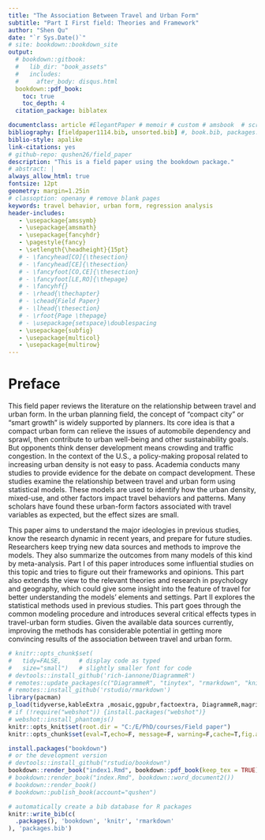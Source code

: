 ---
title: "The Association Between Travel and Urban Form"
subtitle: "Part I First field: Theories and Framework"
author: "Shen Qu"
date: "`r Sys.Date()`"
# site: bookdown::bookdown_site
output: 
  # bookdown::gitbook: 
  #   lib_dir: "book_assets"
  #   includes:
  #     after_body: disqus.html
  bookdown::pdf_book:
    toc: true
    toc_depth: 4
  citation_package: biblatex

documentclass: article #ElegantPaper # memoir # custom # amsbook  # scrbook # book
bibliography: [fieldpaper1114.bib, unsorted.bib] #, book.bib, packages.bib
biblio-style: apalike
link-citations: yes
# github-repo: qushen26/field_paper
description: "This is a field paper using the bookdown package."
# abstract: |
always_allow_html: true
fontsize: 12pt
geometry: margin=1.25in
# classoption: openany # remove blank pages
keywords: travel behavior, urban form, regression analysis
header-includes:
   - \usepackage{amssymb}
   - \usepackage{amsmath}
   - \usepackage{fancyhdr}
   - \pagestyle{fancy}
   - \setlength{\headheight}{15pt}
   # - \fancyhead[CO]{\thesection}
   # - \fancyhead[CE]{\thesection}
   # - \fancyfoot[CO,CE]{\thesection}
   # - \fancyfoot[LE,RO]{\thepage}
   # - \fancyhf{}
   # - \rhead{\thechapter}
   # - \chead{Field Paper}
   # - \lhead{\thesection}
   # - \rfoot{Page \thepage}
   # - \usepackage{setspace}\doublespacing
   - \usepackage{subfig}
   - \usepackage{multicol}
   - \usepackage{multirow}
---

# Preface {.unnumbered}

This field paper reviews the literature on the relationship between travel and urban form. In the urban planning field, the concept of "compact city" or "smart growth" is widely supported by planners. Its core idea is that a compact urban form can relieve the issues of automobile dependency and sprawl, then contribute to urban well-being and other sustainability goals. But opponents think denser development means crowding and traffic congestion. In the context of the U.S., a policy-making proposal related to increasing urban density is not easy to pass. Academia conducts many studies to provide evidence for the debate on compact development. These studies examine the relationship between travel and urban form using statistical models. These models are used to identify how the urban density, mixed-use, and other factors impact travel behaviors and patterns. Many scholars have found these urban-form factors associated with travel variables as expected, but the effect sizes are small.

This paper aims to understand the major ideologies in previous studies, know the research dynamic in recent years, and prepare for future studies. Researchers keep trying new data sources and methods to improve the models. They also summarize the outcomes from many models of this kind by meta-analysis. Part I of this paper introduces some influential studies on this topic and tries to figure out their frameworks and opinions. This part also extends the view to the relevant theories and research in psychology and geography, which could give some insight into the feature of travel for better understanding the models' elements and settings. Part II explores the statistical methods used in previous studies. This part goes through the common modeling procedure and introduces several critical effects types in travel-urban form studies. Given the available data sources currently, improving the methods has considerable potential in getting more convincing results of the association between travel and urban form.

<!-- This field paper is for discussing the relationship between travel and urban form. The initial motivation is curiosity about how the travel distance is affected by urban densities. Is this relationship existing universally or just context-dependent? Are these models in literature replicable or reproducible? Part I reviews the related literature and tries to cover the main theories and research in this field. Travel patterns or behaviors as the variable of interest are associated with many factors, including urban form variables. To answer the above questions, this field paper extends to different types of travel variables and more influencing factors. -->

<!-- The travel-urban form studies are many and perplexing. Part II introduces the common statistical methods for the question raised in Part I. Although emerging many new techniques in recent years, regression analysis is still the fundamental and explainable methodology. The first stage is to understand the different methods adopted in previous studies. After that, it could be possible to give fair criticism or replicate the previous models. -->

<!-- Under the travel-urban form topic, one goal is to examine the validation of different models. A parallel study on known data may find the issues of mismatch or misreading and improve the relevant studies in the future. Another potential goal is to get some generalized association between travel and urban form. Based on many studies on the same topic, a meta-analysis is a useful tool that can help to disclose publication bias in this field. -->

<!-- - Several Ideas -->

<!-- The discussion will gradually narrow down to the association between driving distance and urban density.  -->

<!-- Instead of using a very high dimension model or synthesized index,  -->

<!-- Population Density itself may have more potential to explain the driving distance than people ever thought about. -->

<!--  Many disaggregated travel-urban form models without psychological factors are underfitting, the corresponding estimates are biased. -->

<!-- When the goal of related studies is to provide evidence for public policy, the aggregated analysis may be good enough. -->

<!--  The estimated coefficients are incomparable unless the regression models have the common key specification. Because $\boldsymbol{\hat\beta}=(\mathbf{X'X})^{-1}\mathbf{X'}\mathbf{y}$ is a function depending on $\mathbf{X}$. -->

<!--  Standardized coefficients or elasticities cannot fix these issues. -->

<!--  Due to the non-linear characteristics of many individual and urban-form factors, identifying the effective ranges of variables is useful for policymaking. -->

```{r setup, include=FALSE}
# knitr::opts_chunk$set(
#   tidy=FALSE,     # display code as typed
#   size="small")   # slightly smaller font for code
# devtools::install_github('rich-iannone/DiagrammeR')
# remotes::update_packages(c("DiagrammeR", "tinytex", "rmarkdown", "knitr"))
# remotes::install_github('rstudio/rmarkdown')
library(pacman)
p_load(tidyverse,kableExtra ,mosaic,ggpubr,factoextra, DiagrammeR,magrittr) #
# if (!require("webshot")) {install.packages("webshot")}
# webshot::install_phantomjs()
knitr::opts_knit$set(root.dir = "C:/E/PhD/courses/Field paper")
knitr::opts_chunk$set(eval=T,echo=F, message=F, warning=F,cache=T,fig.align = 'center') #,fig.pos="!h",fig.dim = c(8, 6)

```

```{r eval=FALSE}
install.packages("bookdown")
# or the development version
# devtools::install_github("rstudio/bookdown")
bookdown::render_book("index1.Rmd", bookdown::pdf_book(keep_tex = TRUE))
# bookdown::render_book("index.Rmd", bookdown::word_document2())
# bookdown::render_book()
# bookdown::publish_book(account="qushen")
```

```{r include=FALSE,eval=F}
# automatically create a bib database for R packages
knitr::write_bib(c(
  .packages(), 'bookdown', 'knitr', 'rmarkdown'
), 'packages.bib')
```
